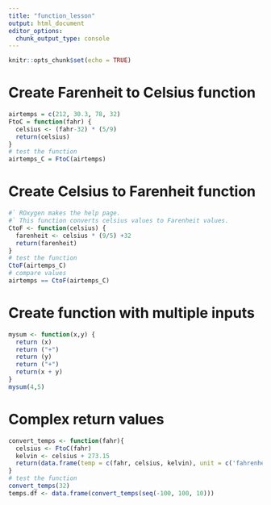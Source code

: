 ```yaml
---
title: "function_lesson"
output: html_document
editor_options: 
  chunk_output_type: console
---
```


```r
knitr::opts_chunk$set(echo = TRUE)
```

# Create Farenheit to Celsius function
```r
airtemps = c(212, 30.3, 78, 32)
FtoC = function(fahr) { 
  celsius <- (fahr-32) * (5/9)
  return(celsius)
}
# test the function
airtemps_C = FtoC(airtemps)
```

# Create Celsius to Farenheit function
```r
#` ROxygen makes the help page.
#` This function converts celsius values to Farenheit values.
CtoF <- function(celsius) {
  farenheit <- celsius * (9/5) +32
  return(farenheit)
}
# test the function
CtoF(airtemps_C)
# compare values
airtemps == CtoF(airtemps_C)
```

# Create function with multiple inputs
```r
mysum <- function(x,y) {
  return (x)
  return ("+")
  return (y)
  return ("+")
  return(x + y)
}
mysum(4,5)
```

# Complex return values 
```r
convert_temps <- function(fahr){
  celsius <- FtoC(fahr)
  kelvin <- celsius + 273.15
  return(data.frame(temp = c(fahr, celsius, kelvin), unit = c('fahrenheit', 'celsius', 'kelvin')))
}
# test the function
convert_temps(32)
temps.df <- data.frame(convert_temps(seq(-100, 100, 10)))
```


